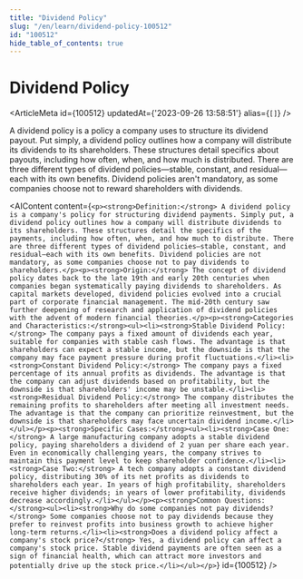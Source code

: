 ```yaml
---
title: "Dividend Policy"
slug: "/en/learn/dividend-policy-100512"
id: "100512"
hide_table_of_contents: true
---
```



# Dividend Policy

<ArticleMeta id={100512} updatedAt={'2023-09-26 13:58:51'} alias={`[]`} />
<div className='border-solid border-b border-t-0 my-4 border-[var(--ifm-color-gray-300)]' />

A dividend policy is a policy a company uses to structure its dividend payout. Put simply, a dividend policy outlines how a company will distribute its dividends to its shareholders. These structures detail specifics about payouts, including how often, when, and how much is distributed. There are three different types of dividend policies—stable, constant, and residual—each with its own benefits. Dividend policies aren't mandatory, as some companies choose not to reward shareholders with dividends.

<AIContent content={`<p><strong>Definition:</strong> A dividend policy is a company's policy for structuring dividend payments. Simply put, a dividend policy outlines how a company will distribute dividends to its shareholders. These structures detail the specifics of the payments, including how often, when, and how much to distribute. There are three different types of dividend policies—stable, constant, and residual—each with its own benefits. Dividend policies are not mandatory, as some companies choose not to pay dividends to shareholders.</p><p><strong>Origin:</strong> The concept of dividend policy dates back to the late 19th and early 20th centuries when companies began systematically paying dividends to shareholders. As capital markets developed, dividend policies evolved into a crucial part of corporate financial management. The mid-20th century saw further deepening of research and application of dividend policies with the advent of modern financial theories.</p><p><strong>Categories and Characteristics:</strong><ul><li><strong>Stable Dividend Policy:</strong> The company pays a fixed amount of dividends each year, suitable for companies with stable cash flows. The advantage is that shareholders can expect a stable income, but the downside is that the company may face payment pressure during profit fluctuations.</li><li><strong>Constant Dividend Policy:</strong> The company pays a fixed percentage of its annual profits as dividends. The advantage is that the company can adjust dividends based on profitability, but the downside is that shareholders' income may be unstable.</li><li><strong>Residual Dividend Policy:</strong> The company distributes the remaining profits to shareholders after meeting all investment needs. The advantage is that the company can prioritize reinvestment, but the downside is that shareholders may face uncertain dividend income.</li></ul></p><p><strong>Specific Cases:</strong><ul><li><strong>Case One:</strong> A large manufacturing company adopts a stable dividend policy, paying shareholders a dividend of 2 yuan per share each year. Even in economically challenging years, the company strives to maintain this payment level to keep shareholder confidence.</li><li><strong>Case Two:</strong> A tech company adopts a constant dividend policy, distributing 30% of its net profits as dividends to shareholders each year. In years of high profitability, shareholders receive higher dividends; in years of lower profitability, dividends decrease accordingly.</li></ul></p><p><strong>Common Questions:</strong><ul><li><strong>Why do some companies not pay dividends?</strong> Some companies choose not to pay dividends because they prefer to reinvest profits into business growth to achieve higher long-term returns.</li><li><strong>Does a dividend policy affect a company's stock price?</strong> Yes, a dividend policy can affect a company's stock price. Stable dividend payments are often seen as a sign of financial health, which can attract more investors and potentially drive up the stock price.</li></ul></p>`} id={100512} />
